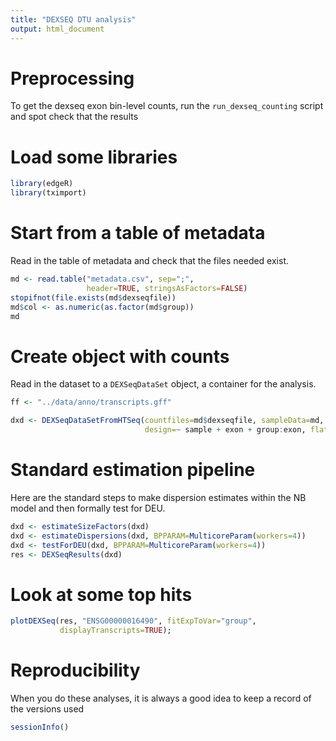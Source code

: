 ```yaml
---
title: "DEXSEQ DTU analysis"
output: html_document
---
```


# Preprocessing

To get the dexseq exon bin-level counts, run the `run_dexseq_counting` script and spot check that the results 

# Load some libraries

```r
library(edgeR)
library(tximport)
```

# Start from a table of metadata

Read in the table of metadata and check that the files needed exist.

```r
md <- read.table("metadata.csv", sep=";", 
                 header=TRUE, stringsAsFactors=FALSE)
stopifnot(file.exists(md$dexseqfile))
md$col <- as.numeric(as.factor(md$group))
md
```

# Create object with counts

Read in the dataset to a `DEXSeqDataSet` object, a container for the analysis.

```r
ff <- "../data/anno/transcripts.gff"

dxd <- DEXSeqDataSetFromHTSeq(countfiles=md$dexseqfile, sampleData=md, 
                              design=~ sample + exon + group:exon, flattenedfile=ff)

```


# Standard estimation pipeline

Here are the standard steps to make dispersion estimates within the NB model and then formally test for DEU.

```r
dxd <- estimateSizeFactors(dxd)
dxd <- estimateDispersions(dxd, BPPARAM=MulticoreParam(workers=4))
dxd <- testForDEU(dxd, BPPARAM=MulticoreParam(workers=4))
res <- DEXSeqResults(dxd)
```


# Look at some top hits

```r
plotDEXSeq(res, "ENSG00000016490", fitExpToVar="group", 
           displayTranscripts=TRUE); 
```


# Reproducibility

When you do these analyses, it is always a good idea to keep a record of the versions used

```r
sessionInfo()
```
